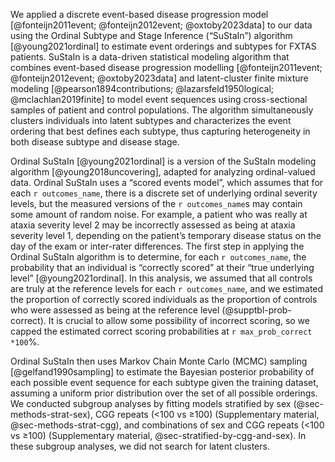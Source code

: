 
We applied a discrete event-based disease progression model 
[@fonteijn2011event; @fonteijn2012event; @oxtoby2023data] 
to our data using the Ordinal Subtype and Stage Inference ("SuStaIn") algorithm 
[@young2021ordinal] 
to estimate event orderings and subtypes for FXTAS patients. 
SuStaIn is a data-driven statistical modeling algorithm 
that combines 
event-based disease progression modelling 
[@fonteijn2011event; @fonteijn2012event; @oxtoby2023data]
and latent-cluster finite mixture modeling 
[@pearson1894contributions; @lazarsfeld1950logical; @mclachlan2019finite] 
to model event sequences 
using cross-sectional samples of patient and control populations. 
The algorithm simultaneously 
clusters individuals into latent subtypes and 
characterizes the event ordering that best defines each subtype, 
thus capturing heterogeneity in both disease subtype and disease stage.

Ordinal SuStaIn [@young2021ordinal] is 
a version of the SuStaIn modeling algorithm [@young2018uncovering],
adapted for analyzing ordinal-valued data.
Ordinal SuStaIn uses a "scored events model", 
which assumes that for each `r outcomes_name`,
there is a discrete set of 
underlying ordinal severity levels,
but the measured versions of the `r outcomes_name`s may contain 
some amount of random noise.
For example, a patient who was really at ataxia severity level 2 
may be incorrectly assessed as being at ataxia severity level 1, 
depending on 
the patient's temporary disease status on the day of the exam 
or inter-rater differences.
The first step in applying the Ordinal SuStaIn algorithm is to determine,
for each `r outcomes_name`, the probability that an individual is 
"correctly scored" at their "true underlying level" [@young2021ordinal].
In this analysis, we assumed that all controls are truly at the reference levels
for each `r outcomes_name`, 
and we estimated the proportion of correctly scored individuals as
the proportion of controls 
who were assessed as being at the reference level
(@supptbl-prob-correct).
It is crucial to allow some possibility of incorrect scoring, 
so we capped the estimated correct scoring probabilities at 
`r max_prob_correct *100`%.

Ordinal SuStaIn then uses 
Markov Chain Monte Carlo (MCMC) sampling [@gelfand1990sampling]
to estimate the Bayesian posterior probability of each possible event sequence 
for each subtype given the training dataset, 
assuming a uniform prior distribution 
over the set of all possible orderings. 
We conducted subgroup analyses by fitting models stratified by
sex (@sec-methods-strat-sex), 
CGG repeats (<100 vs ≥100) (Supplementary material, @sec-methods-strat-cgg),
and combinations of sex and CGG repeats (<100 vs ≥100) 
(Supplementary material, @sec-stratified-by-cgg-and-sex).
In these subgroup analyses, we did not search for latent clusters.
